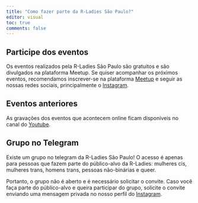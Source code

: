 ```yaml
---
title: "Como fazer parte da R-Ladies São Paulo?"
editor: visual
toc: true
comments: false
---
```


## Participe dos eventos

Os eventos realizados pela R-Ladies São Paulo são gratuitos e são divulgados na plataforma Meetup. Se quiser acompanhar os próximos eventos, recomendamos inscrever-se na plataforma [<i class="fab fa-meetup"></i> Meetup](https://www.meetup.com/rladies-sao-paulo/) e seguir as nossas redes sociais, principalmente o [<i class="fab fa-instagram"></i> Instagram](https://instagram.com/RLadiesSaoPaulo).

    
## Eventos anteriores

As gravações dos eventos que acontecem online ficam disponíveis no canal do [<i class="fab fa-youtube"></i> Youtube](https://www.youtube.com/c/RLadiesSãoPaulo).

    
    

## Grupo no Telegram

Existe um grupo no telegram da R-Ladies São Paulo! O acesso é apenas para pessoas que fazem parte do público-alvo da R-Ladies: mulheres cis, mulheres trans, homens trans, pessoas não-binárias e queer. 

Portanto, o grupo não é aberto e é necessário solicitar o convite. Caso você faça parte do público-alvo e queira participar do grupo, solicite o convite enviando uma mensagem privada no nosso perfil do [<i class="fab fa-instagram"></i> Instagram](https://instagram.com/RLadiesSaoPaulo).


<!-- inicio font awesome -->

```{=html}
<script src="https://kit.fontawesome.com/1f72d6921a.js" crossorigin="anonymous"></script>
```
<!-- final font awesome -->
